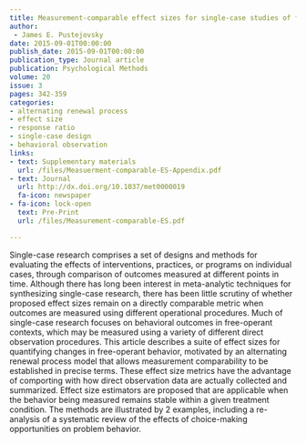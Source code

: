 ```yaml
---
title: Measurement-comparable effect sizes for single-case studies of free-operant behavior
author: 
 - James E. Pustejovsky
date: 2015-09-01T00:00:00
publish_date: 2015-09-01T00:00:00
publication_type: Journal article
publication: Psychological Methods
volume: 20
issue: 3
pages: 342-359
categories:
- alternating renewal process
- effect size
- response ratio
- single-case design
- behavioral observation
links:
- text: Supplementary materials
  url: /files/Measuerment-comparable-ES-Appendix.pdf
- text: Journal
  url: http://dx.doi.org/10.1037/met0000019
  fa-icon: newspaper
- fa-icon: lock-open
  text: Pre-Print
  url: /files/Measurement-comparable-ES.pdf

---
```



Single-case research comprises a set of designs and methods for evaluating the effects of interventions, practices, or programs on individual cases, through comparison of outcomes measured at different points in time. Although there has long been interest in meta-analytic techniques for synthesizing single-case research, there has been little scrutiny of whether proposed effect sizes remain on a directly comparable metric when outcomes are measured using different operational procedures. Much of single-case research focuses on behavioral outcomes in free-operant contexts, which may be measured using a variety of different direct observation procedures. This article describes a suite of effect sizes for quantifying changes in free-operant behavior, motivated by an alternating renewal process model that allows measurement comparability to be established in precise terms. These effect size metrics have the advantage of comporting with how direct observation data are actually collected and summarized. Effect size estimators are proposed that are applicable when the behavior being measured remains stable within a given treatment condition. The methods are illustrated by 2 examples, including a re-analysis of a systematic review of the effects of choice-making opportunities on problem behavior.

